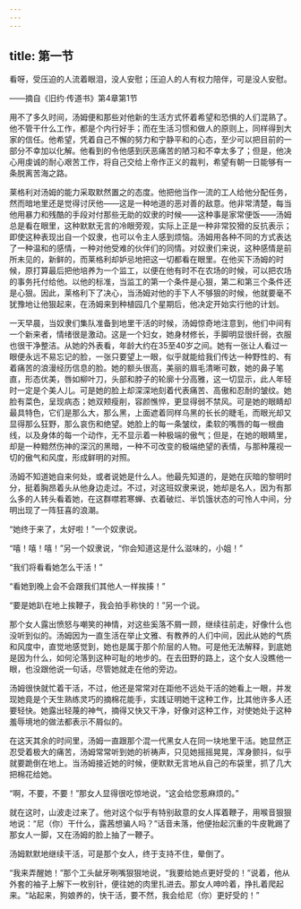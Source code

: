```yaml
---
---
---
```

title: 第一节
---




看呀，受压迫的人流着眼泪，没人安慰；压迫人的人有权力陪伴，可是没人安慰。

——摘自《旧约·传道书》第4章第1节

用不了多久时间，汤姆便和那些对他新的生活方式怀着希望和恐惧的人们混熟了。他不管干什么工作，都是个内行好手；而在生活习惯和做人的原则上，同样得到大家的信任。他希望，凭着自己不懈的努力和宁静平和的心态，至少可以把目前的一部分不幸加以化解。他看到的令他感到厌恶痛苦的陋习和不幸太多了；但是，他决心用虔诚的耐心艰苦工作，将自己交给上帝作正义的裁判，希望有朝一日能够有一条脱离苦海之路。

莱格利对汤姆的能力采取默然置之的态度。他把他当作一流的工人给他分配任务，然而暗地里还是觉得讨厌他——这是一种地道的恶对善的敌意。他非常清楚，每当他用暴力和残酷的手段对付那些无助的奴隶的时候——这种事是家常便饭——汤姆总是看在眼里，这种默默无言的冷眼旁观，实际上正是一种非常狡猾的反抗表示；即使这种表现出自一个奴隶，也可以令主人感到烦恼。汤姆用各种不同的方式表达了一种温和的感情，一种对他受难的伙伴们的同情。对奴隶们来说，这种感情是前所未见的，新鲜的，而莱格利却妒忌地把这一切都看在眼里。在他买下汤姆的时候，原打算最后把他培养为一个监工，以便在他有时不在农场的时候，可以把农场的事务托付给他。以他的标准，当监工的第一个条件是心狠，第二和第三个条件还是心狠。因此，莱格利下了决心，当汤姆对他的手下人不够狠的时候，他就要毫不犹豫地让他狠起来，在汤姆来到种植园几个星期后，他决定开始实行他的计划。

一天早晨，当奴隶们集队准备到地里干活的时候，汤姆惊奇地注意到，他们中间有一个新来者，情绪很是激动。这是一个妇女，她身材修长，手脚明显很纤弱，衣服也很干净整洁。从她的外表看，年龄大约在35至40岁之间。她有一张让人看过一眼便永远不易忘记的脸，一张只要望上一眼，似乎就能给我们传达一种野性的、有着痛苦的浪漫经历信息的脸。她的额头很高，美丽的眉毛清晰可数，她的鼻子笔直，形态优美，唇如柳叶刀，头部和脖子的轮廓十分高雅，这一切显示，此人年轻时一定是个美人儿。可是她的脸上却深深地刻着代表痛苦、高傲和忍耐的皱纹。她脸有菜色，呈现病态；她双颊瘦削，容颜憔悴，更显得弱不禁风。可是她的眼睛却最具特色，它们是那么大，那么黑，上面遮着同样乌黑的长长的睫毛，而眼光却又显得那么狂野，那么哀伤和绝望。她脸上的每一条皱纹，柔软的嘴唇的每一根曲线，以及身体的每一个动作，无不显示着一种极端的傲气；但是，在她的眼睛里，却是一种黯然伤神的深沉的黑暗，一种不可改变的极端绝望的表情，与那种蔑视一切的傲气和风度，形成鲜明的对照。

汤姆不知道她自来何处，或者说她是什么人。他最先知道的，是她在灰暗的黎明时分，挺着胸昂着头从他身边走过。不过，对这班奴隶来说，她却是名人，因为有那么多的人转头看着她，在这群噤若寒蝉、衣着破烂、半饥饿状态的可怜人中间，分明出现了一阵狂喜的浪潮。

“她终于来了，太好啦！”一个奴隶说。

“嘻！嘻！嘻！”另一个奴隶说，“你会知道这是什么滋味的，小姐！”

“我们将看看她怎么干活！”

“看她到晚上会不会跟我们其他人一样挨揍！”

“要是她趴在地上挨鞭子，我会拍手称快的！”另一个说。

那个女人露出愤怒与嘲笑的神情，对这些奚落不屑一顾，继续往前走，好像什么也没听到似的。汤姆因为一直生活在举止文雅、有教养的人们中间，因此从她的气质和风度中，直觉地感觉到，她也是属于那个阶层的人物。可是他无法解释，到底她是因为什么，如何沦落到这种可耻的地步的。在去田野的路上，这个女人没瞧他一眼，也没跟他说一句话，尽管她就走在他的旁边。

汤姆很快就忙着干活，不过，他还是常常对在距他不远处干活的她看上一眼，并发现她竟是个天生熟练灵巧的摘棉花能手，实践证明她干这种工作，比其他许多人还要轻快。她露出轻蔑的神气，摘得又快又干净，好像对这种工作，对使她处于这种羞辱境地的做法都表示不屑似的。

在这天其余的时间里，汤姆一直跟那个混一代黑女人在同一块地里干活。她显然正忍受着极大的痛苦，汤姆常常听到她的祈祷声，只见她摇摇晃晃，浑身颤抖，似乎就要跪倒在地上。当汤姆接近她的时候，便默默无言地从自己的布袋里，抓了几大把棉花给她。

“啊，不要，不要！”那女人显得很吃惊地说，“这会给您惹麻烦的。”

就在这时，山波走过来了。他对这个似乎有特别敌意的女人挥着鞭子，用喉音狠狠地说：“尼（你）干什么，露茜想骗人吗？”话音未落，他便抬起沉重的牛皮靴踢了那女人一脚，又在汤姆的脸上抽了一鞭子。

汤姆默默地继续干活，可是那个女人，终于支持不住，晕倒了。

“我来弄醒她！”那个工头龇牙咧嘴狠狠地说，“我要给她点更好受的！”说着，他从外套的袖子上解下一枚别针，便往她的肉里扎进去。那女人呻吟着，挣扎着爬起来。“站起来，狗娘养的，快干活，要不然，我会给尼（你）更好受的！”